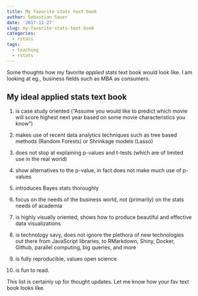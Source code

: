 ```yaml
---
title: My favorite stats text book
author: Sebastian Sauer
date: '2017-11-27'
slug: my-favorite-stats-text-book
categories:
  - rstats
tags:
  - teaching
  - rstats
---
```



Some thoughts how my favorite *applied* stats text book  would look like. I am looking at eg., business fields such as MBA as consumers.


## My ideal applied stats text book


1. is case study oriented ("Assume you would like to predict which movie will score highest next year based on some movie characteristics you know")

2. makes use of recent data analytics techniques such as tree based methods (Random Forests) or Shrinkage models (Lasso)

3. does not stop at explaining p-values and t-tests (which are of limited use in the real world)

4. show alternatives to the p-value, in fact does not make much use of p-values

5. introduces Bayes stats thoroughly

6. focus on the needs of the business world, not (primarily) on the stats needs of academia

7. is highly visually oriented, shows how to produce beautiful and effective data visualizations

8. is technology savy, does not ignore the plethora of new technologies out there from JavaScript libraries, to RMarkdown, Shiny, Docker, Github, parallel computing, big queries, and more

9. is fully reproducible, values open science

10. is fun to read.


This list is certainly up for thought updates. Let me know how your fav text book looks like.




